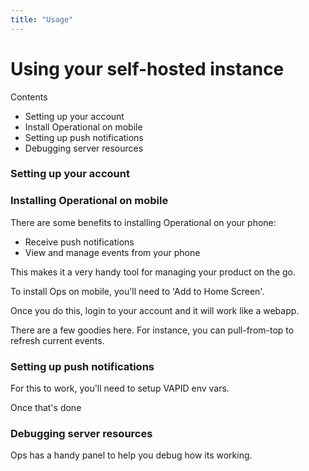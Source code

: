 ```yaml
---
title: "Usage"
---
```



# Using your self-hosted instance

Contents

- Setting up your account
- Install Operational on mobile
- Setting up push notifications
- Debugging server resources


### Setting up your account

### Installing Operational on mobile

There are some benefits to installing Operational on your phone:

- Receive push notifications
- View and manage events from your phone

This makes it a very handy tool for managing your product on the go.

To install Ops on mobile, you'll need to 'Add to Home Screen'.

Once you do this, login to your account and it will work like a webapp.

There are a few goodies here. For instance, you can pull-from-top to refresh current events.

### Setting up push notifications

For this to work, you'll need to setup VAPID env vars.

Once that's done

### Debugging server resources

Ops has a handy panel to help you debug how its working.

